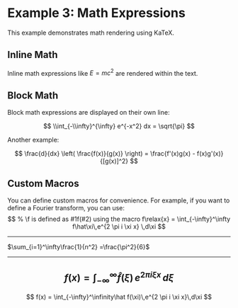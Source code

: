 # Example 3: Math Expressions

This example demonstrates math rendering using KaTeX.

## Inline Math

Inline math expressions like $E = mc^2$ are rendered within the text.



## Block Math

Block math expressions are displayed on their own line:

$$
\\int_{-\\infty}^{\infty} e^{-x^2} dx = \sqrt{\pi}
$$

Another example:

$$
\frac{d}{dx} \left( \frac{f(x)}{g(x)} \right) = \frac{f'(x)g(x) - f(x)g'(x)}{[g(x)]^2}
$$

## Custom Macros
You can define custom macros for convenience. For example, if you want to define a Fourier transform, you can use:
$$
% \f is defined as #1f(#2) using the macro
f\relax{x} = \int_{-\infty}^\infty
    f\hat\xi\,e^{2 \pi i \xi x}
    \,d\xi
$$

---
$\sum_{i=1}^\infty\frac{1}{n^2}
=\frac{\pi^2}{6}$

---
$$
f(x) = \int_{-\infty}^\infty\hat f(\xi)\,e^{2 \pi i \xi x}\,d\xi
$$
---

$$ f(x) = \int_{-\infty}^\infinity\hat f(\xi)\,e^{2 \pi i \xi x}\,d\xi $$
